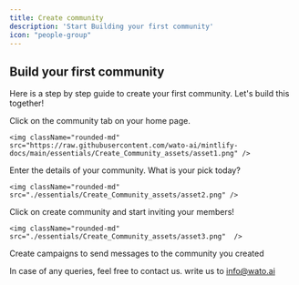 ```yaml
---
title: Create community
description: 'Start Building your first community'
icon: "people-group"
---
```


## Build your first community

Here is a step by step guide to create your first community. Let's build this together!


<Steps>
  <Step title="Community tab" icon="arrow-pointer">
   Click on the community tab on your home page.

    <img className="rounded-md" src="https://raw.githubusercontent.com/wato-ai/mintlify-docs/main/essentials/Create_Community_assets/asset1.png" />
  </Step>
  <Step title="Fill details" icon="memo-circle-check">
    Enter the details of your community. What is your pick today?

    <img className="rounded-md" src="./essentials/Create_Community_assets/asset2.png" />
  </Step>
  <Step title="Create community & invite members" icon="users-medical">
    Click on create community and start inviting your members!

    <img className="rounded-md" src="./essentials/Create_Community_assets/asset3.png"  />
  </Step>
  <Step title="Send camapigns" icon="paper-plane">
    Create campaigns to send messages to the community you created
  </Step>
</Steps>

<Note>In case of any queries, feel free to contact us. write us to [info@wato.ai](mailto:info@wato.ai)</Note>
